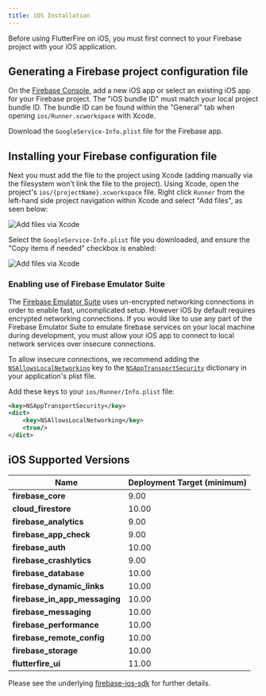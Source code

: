 ```yaml
---
title: iOS Installation
---
```


Before using FlutterFire on iOS, you must first connect to your Firebase project with your iOS application.

## Generating a Firebase project configuration file

On the [Firebase Console](https://console.firebase.google.com/project/_/overview), add a new iOS app or select an
existing iOS app for your Firebase project. The "iOS bundle ID" must match your local project bundle ID. The bundle ID
can be found within the "General" tab when opening `ios/Runner.xcworkspace` with Xcode.

Download the `GoogleService-Info.plist` file for the Firebase app.

## Installing your Firebase configuration file

Next you must add the file to the project using Xcode (adding manually via the filesystem won't link the file to the
project). Using Xcode, open the project's `ios/{projectName}.xcworkspace` file. Right click `Runner` from the left-hand
side project navigation within Xcode and select "Add files", as seen below:

<Image
  src="ios-add-files-via-xcode.png"
  alt="Add files via Xcode"
  caption={false}
/>

Select the `GoogleService-Info.plist` file you downloaded, and ensure the "Copy items if needed" checkbox is enabled:

<Image
  src="ios-xcode-copy-items.png"
  alt="Add files via Xcode"
  caption={false}
/>

### Enabling use of Firebase Emulator Suite

The [Firebase Emulator Suite](https://firebase.google.com/docs/emulator-suite) uses un-encrypted networking connections in order to enable fast, uncomplicated setup. However iOS by default requires encrypted networking connections. If you would like to use any part of the Firebase Emulator Suite to emulate firebase services on your local machine during development, you must allow your iOS app to connect to local network services over insecure connections.

To allow insecure connections, we recommend adding the [`NSAllowsLocalNetworking`](https://developer.apple.com/documentation/bundleresources/information_property_list/nsapptransportsecurity/nsallowslocalnetworking) key to the [`NSAppTransportSecurity`](https://developer.apple.com/documentation/bundleresources/information_property_list/nsapptransportsecurity) dictionary in your application's plist file.

Add these keys to your `ios/Runner/Info.plist` file:

```xml
<key>NSAppTransportSecurity</key>
<dict>
    <key>NSAllowsLocalNetworking</key>
    <true/>
</dict>
```

## iOS Supported Versions

| Name                          | Deployment Target (minimum) |
| ------------------------------| ----------------------------|
| **firebase_core**             |            9.00             |
| **cloud_firestore**           |            10.00            |
| **firebase_analytics**        |            9.00             |
| **firebase_app_check**        |            9.00             |
| **firebase_auth**             |            10.00            |
| **firebase_crashlytics**      |            9.00             |
| **firebase_database**         |            10.00            |
| **firebase_dynamic_links**    |            10.00            |
| **firebase_in_app_messaging** |            10.00            |
| **firebase_messaging**        |            10.00            |
| **firebase_performance**      |            10.00            |
| **firebase_remote_config**    |            10.00            |
| **firebase_storage**          |            10.00            |
| **flutterfire_ui**            |            11.00            |

Please see the underlying [firebase-ios-sdk](https://firebase.google.com/docs/ios/setup) for further details.
